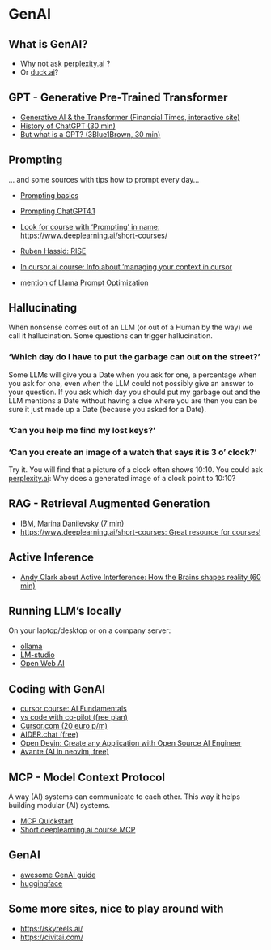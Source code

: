 # GenAI

## What is GenAI?

- Why not ask [perplexity.ai](https://www.perplexity.ai/) ?
- Or [duck.ai](https://duckduckgo.com/?q=DuckDuckGo+AI+Chat&ia=chat&duckai=1)?

## GPT - Generative Pre-Trained Transformer

- [Generative AI & the Transformer (Financial Times, interactive site)](https://ig.ft.com/generative-ai/)
- [History of ChatGPT (30 min)](https://www.youtube.com/watch?v=OFS90-FX6pg)
- [But what is a GPT? (3Blue1Brown, 30 min)](https://www.youtube.com/watch?v=wjZofJX0v4M)

## Prompting

... and some sources with tips how to prompt every day... 

- [Prompting basics](https://www.promptingguide.ai/introduction/basics)
- [Prompting ChatGPT4.1](https://x.com/gregisenberg/status/1912298263987757296?s=48)
- [Look for course with 'Prompting' in name: https://www.deeplearning.ai/short-courses/](https://www.deeplearning.ai/short-courses/)
- [Ruben Hassid: RISE](https://www.linkedin.com/posts/ruben-hassid_your-prompts-are-too-vague-heres-a-simple-activity-7336980233977286657-4RBY)

- [In cursor.ai course: Info about 'managing your context in cursor](https://cursor.com/learn/context)

- [mention of Llama Prompt Optimization](https://learn.deeplearning.ai/courses/building-with-llama-4)



## Hallucinating 

When nonsense comes out of an LLM (or out of a Human by the way)
we call it hallucination. Some questions can trigger hallucination. 

### 'Which day do I have to put the garbage can out on the street?' 

Some LLMs will give you a Date when you ask for one, a percentage when
you ask for one, even when the LLM could not possibly give an answer
to your question. If you ask which day you should put my garbage out and 
the LLM mentions a Date without having a clue where you are then you can be 
sure it just made up a Date (because you asked for a Date). 

### 'Can you help me find my lost keys?'


### 'Can you create an image of a watch that says it is 3 o' clock?'

Try it. You will find that a picture of a clock often shows 10:10. 
You could ask [perplexity.ai](https://perplexity.ai): 
Why does a generated image of a clock point to 10:10?


## RAG - Retrieval Augmented Generation

- [IBM, Marina Danilevsky (7 min)](https://www.youtube.com/watch?v=T-D1OfcDW1M)
- [https://www.deeplearning.ai/short-courses: Great resource for courses!](https://www.deeplearning.ai/short-courses/)

## Active Inference

- [Andy Clark about Active Interference: How the Brains shapes reality (60 min)](https://www.youtube.com/watch?v=A1Ghrd7NBtk)

## Running LLM's locally

On your laptop/desktop or on a company server: 

- [ollama](https://ollama.com/)
- [LM-studio](https://lmstudio.ai/)
- [Open Web AI](https://docs.openwebui.com/)

## Coding with GenAI

- [cursor course: AI Fundamentals](https://cursor.com/learn)
- [vs code with co-pilot (free plan)](https://code.visualstudio.com/docs/copilot/overview)
- [Cursor.com (20 euro p/m)](https://cursor.com)
- [AIDER.chat (free)](https://aider.chat/)
- [Open Devin: Create any Application with Open Source AI Engineer](https://www.youtube.com/watch?v=3-q5GzRNEe0)
- [Avante (AI in neovim, free)](https://nithinbekal.com/posts/avante-nvim/)

## MCP - Model Context Protocol

A way (AI) systems can communicate to each other. 
This way it helps building modular (AI) systems.  

- [MCP Quickstart](https://modelcontextprotocol.info/docs/quickstart/quickstart/)
- [Short deeplearning.ai course MCP](https://learn.deeplearning.ai/courses/mcp-build-rich-context-ai-apps-with-anthropic/lesson/fkbhh/introduction)

## GenAI

- [awesome GenAI guide](https://github.com/aishwaryanr/awesome-generative-ai-guide)
- [huggingface](https://huggingface.co/)

## Some more sites, nice to play around with

- [https://skyreels.ai/](https://skyreels.ai/)
- [https://civitai.com/](https://civitai.com/)
